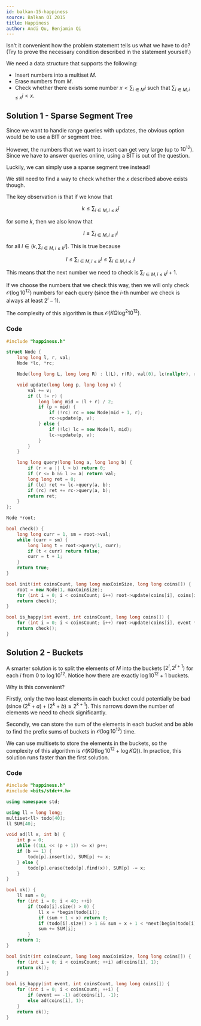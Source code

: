 ```yaml
---
id: balkan-15-happiness
source: Balkan OI 2015
title: Happiness
author: Andi Qu, Benjamin Qi
---
```


Isn't it convenient how the problem statement tells us what we have to do? (Try
to prove the necessary condition described in the statement yourself.)

We need a data structure that supports the following:

- Insert numbers into a multiset $M$.
- Erase numbers from $M$.
- Check whether there exists some number $x < \sum_{i \in M} i$ such that
  $\sum_{i \in M, i \leq x}i < x$.

## Solution 1 - Sparse Segment Tree

Since we want to handle range queries with updates, the obvious option would be
to use a BIT or segment tree.

However, the numbers that we want to insert can get very large (up to
$10^{12}$). Since we have to answer queries online, using a BIT is out of the
question.

Luckily, we can simply use a sparse segment tree instead!

We still need to find a way to check whether the $x$ described above exists
though.

The key observation is that if we know that

$$
k \leq \sum_{i \in M, i \leq k}i
$$

for some $k$, then we also know that

$$
l \leq \sum_{i \in M, i \leq l}i
$$

for all $l \in (k, \sum_{i \in M, i \leq k}i]$. This is true because

$$
l \leq \sum_{i \in M, i \leq k}i \leq \sum_{i \in M, i \leq l}i
$$

This means that the next number we need to check is
$\sum_{i \in M, i \leq k}i + 1$.

If we choose the numbers that we check this way, then we will only check
$\mathcal{O}(\log 10^{12})$ numbers for each query (since the $i$-th number we
check is always at least $2^i - 1$).

The complexity of this algorithm is thus $\mathcal{O}(KQ \log^2 10^{12})$.

### Code

```cpp
#include "happiness.h"

struct Node {
	long long l, r, val;
	Node *lc, *rc;

	Node(long long L, long long R) : l(L), r(R), val(0), lc(nullptr), rc(nullptr) {}

	void update(long long p, long long v) {
		val += v;
		if (l != r) {
			long long mid = (l + r) / 2;
			if (p > mid) {
				if (!rc) rc = new Node(mid + 1, r);
				rc->update(p, v);
			} else {
				if (!lc) lc = new Node(l, mid);
				lc->update(p, v);
			}
		}
	}

	long long query(long long a, long long b) {
		if (r < a || l > b) return 0;
		if (r <= b && l >= a) return val;
		long long ret = 0;
		if (lc) ret += lc->query(a, b);
		if (rc) ret += rc->query(a, b);
		return ret;
	}
};

Node *root;

bool check() {
	long long curr = 1, sm = root->val;
	while (curr < sm) {
		long long t = root->query(1, curr);
		if (t < curr) return false;
		curr = t + 1;
	}
	return true;
}

bool init(int coinsCount, long long maxCoinSize, long long coins[]) {
	root = new Node(1, maxCoinSize);
	for (int i = 0; i < coinsCount; i++) root->update(coins[i], coins[i]);
	return check();
}

bool is_happy(int event, int coinsCount, long long coins[]) {
	for (int i = 0; i < coinsCount; i++) root->update(coins[i], event * coins[i]);
	return check();
}
```

## Solution 2 - Buckets

A smarter solution is to split the elements of $M$ into the buckets
$[2^i, 2^{i + 1})$ for each $i$ from 0 to $\log 10^{12}$. Notice how there are
exactly $\log 10^{12} + 1$ buckets.

Why is this convenient?

Firstly, only the two least elements in each bucket could potentially be bad
(since $(2^k + a) + (2^k + b) \geq 2^{k + 1}$). This narrows down the number of
elements we need to check significantly.

Secondly, we can store the sum of the elements in each bucket and be able to
find the prefix sums of buckets in $\mathcal{O}(\log 10^{12})$ time.

We can use multisets to store the elements in the buckets, so the complexity of
this algorithm is $\mathcal{O}(KQ (\log 10^{12} + \log KQ))$. In practice, this
solution runs faster than the first solution.

### Code

```cpp
#include "happiness.h"
#include <bits/stdc++.h>

using namespace std;

using ll = long long;
multiset<ll> todo[40];
ll SUM[40];

void ad(ll x, int b) {
	int p = 0;
	while ((1LL << (p + 1)) <= x) p++;
	if (b == 1) {
		todo[p].insert(x), SUM[p] += x;
	} else {
		todo[p].erase(todo[p].find(x)), SUM[p] -= x;
	}
}

bool ok() {
	ll sum = 0;
	for (int i = 0; i < 40; ++i)
		if (todo[i].size() > 0) {
			ll x = *begin(todo[i]);
			if (sum + 1 < x) return 0;
			if (todo[i].size() > 1 && sum + x + 1 < *next(begin(todo[i]))) return 0;
			sum += SUM[i];
		}
	return 1;
}

bool init(int coinsCount, long long maxCoinSize, long long coins[]) {
	for (int i = 0; i < coinsCount; ++i) ad(coins[i], 1);
	return ok();
}

bool is_happy(int event, int coinsCount, long long coins[]) {
	for (int i = 0; i < coinsCount; ++i) {
		if (event == -1) ad(coins[i], -1);
		else ad(coins[i], 1);
	}
	return ok();
}
```
